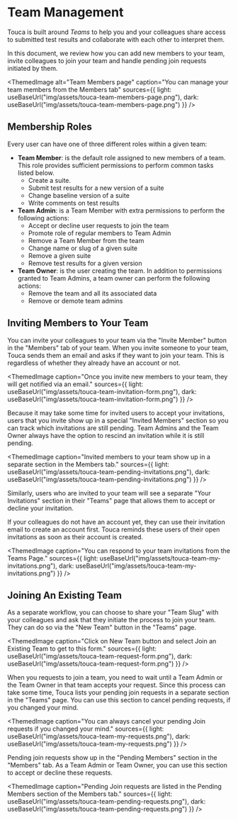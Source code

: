 
# Team Management

Touca is built around _Teams_ to help you and your colleagues share access to
submitted test results and collaborate with each other to interpret them.

In this document, we review how you can add new members to your team, invite
colleagues to join your team and handle pending join requests initiated by them.

<ThemedImage
  alt="Team Members page"
  caption="You can manage your team members from the Members tab"
  sources={{
    light: useBaseUrl("img/assets/touca-team-members-page.png"),
    dark: useBaseUrl("img/assets/touca-team-members-page.png")
  }}
/>

## Membership Roles

Every user can have one of three different roles within a given team:

- **Team Member**: is the default role assigned to new members of a team. This
  role provides sufficient permissions to perform common tasks listed below.
  - Create a suite.
  - Submit test results for a new version of a suite
  - Change baseline version of a suite
  - Write comments on test results
- **Team Admin**: is a Team Member with extra permissions to perform the
  following actions:
  - Accept or decline user requests to join the team
  - Promote role of regular members to Team Admin
  - Remove a Team Member from the team
  - Change name or slug of a given suite
  - Remove a given suite
  - Remove test results for a given version
- **Team Owner**: is the user creating the team. In addition to permissions
  granted to Team Admins, a team owner can perform the following actions:
  - Remove the team and all its associated data
  - Remove or demote team admins

## Inviting Members to Your Team

You can invite your colleagues to your team via the "Invite Member" button in
the "Members" tab of your team. When you invite someone to your team, Touca
sends them an email and asks if they want to join your team. This is regardless
of whether they already have an account or not.

<ThemedImage
  caption="Once you invite new members to your team, they will get notified via an email."
  sources={{
    light: useBaseUrl("img/assets/touca-team-invitation-form.png"),
    dark: useBaseUrl("img/assets/touca-team-invitation-form.png")
  }}
/>

Because it may take some time for invited users to accept your invitations,
users that you invite show up in a special "Invited Members" section so you can
track which invitations are still pending. Team Admins and the Team Owner always
have the option to rescind an invitation while it is still pending.

<ThemedImage
  caption="Invited members to your team show up in a separate section in the Members tab."
  sources={{
    light: useBaseUrl("img/assets/touca-team-pending-invitations.png"),
    dark: useBaseUrl("img/assets/touca-team-pending-invitations.png")
  }}
/>

Similarly, users who are invited to your team will see a separate "Your
Invitations" section in their "Teams" page that allows them to accept or decline
your invitation.

If your colleagues do not have an account yet, they can use their invitation
email to create an account first. Touca reminds these users of their open
invitations as soon as their account is created.

<ThemedImage
  caption="You can respond to your team invitations from the Teams Page."
  sources={{
    light: useBaseUrl("img/assets/touca-team-my-invitations.png"),
    dark: useBaseUrl("img/assets/touca-team-my-invitations.png")
  }}
/>

## Joining An Existing Team

As a separate workflow, you can choose to share your "Team Slug" with your
colleagues and ask that they initiate the process to join your team. They can do
so via the "New Team" button in the "Teams" page.

<ThemedImage
  caption="Click on New Team button and select Join an Existing Team to get to this form."
  sources={{
    light: useBaseUrl("img/assets/touca-team-request-form.png"),
    dark: useBaseUrl("img/assets/touca-team-request-form.png")
  }}
/>

When you requests to join a team, you need to wait until a Team Admin or the
Team Owner in that team accepts your request. Since this process can take some
time, Touca lists your pending join requests in a separate section in the
"Teams" page. You can use this section to cancel pending requests, if you
changed your mind.

<ThemedImage
  caption="You can always cancel your pending Join requests if you changed your mind."
  sources={{
    light: useBaseUrl("img/assets/touca-team-my-requests.png"),
    dark: useBaseUrl("img/assets/touca-team-my-requests.png")
  }}
/>

Pending join requests show up in the "Pending Members" section in the "Members"
tab. As a Team Admin or Team Owner, you can use this section to accept or
decline these requests.

<ThemedImage
  caption="Pending Join requests are listed in the Pending Members section of the Members tab."
  sources={{
    light: useBaseUrl("img/assets/touca-team-pending-requests.png"),
    dark: useBaseUrl("img/assets/touca-team-pending-requests.png")
  }}
/>
